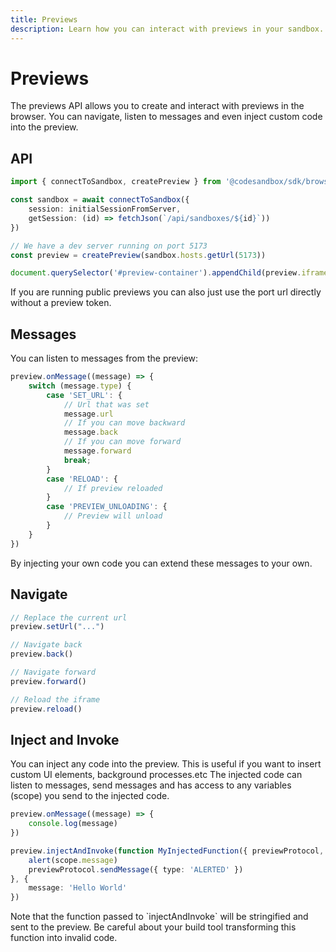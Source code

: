```yaml
---
title: Previews
description: Learn how you can interact with previews in your sandbox.
---
```



# Previews

The previews API allows you to create and interact with previews in the browser. You can navigate, listen to messages and even inject custom code into the preview.

## API

```ts
import { connectToSandbox, createPreview } from '@codesandbox/sdk/browser'

const sandbox = await connectToSandbox({
    session: initialSessionFromServer,
    getSession: (id) => fetchJson(`/api/sandboxes/${id}`))
})

// We have a dev server running on port 5173
const preview = createPreview(sandbox.hosts.getUrl(5173))

document.querySelector('#preview-container').appendChild(preview.iframe)
```

<Callout>
If you are running public previews you can also just use the port url directly without a preview token.
</Callout>

## Messages

You can listen to messages from the preview:

```ts
preview.onMessage((message) => {
    switch (message.type) {
        case 'SET_URL': {
            // Url that was set
            message.url
            // If you can move backward
            message.back
            // If you can move forward
            message.forward
            break;
        }
        case 'RELOAD': {
            // If preview reloaded
        }
        case 'PREVIEW_UNLOADING': {
            // Preview will unload
        }
    }
})
```

<Callout>
By injecting your own code you can extend these messages to your own.
</Callout>

## Navigate

```ts
// Replace the current url
preview.setUrl("...")

// Navigate back
preview.back()

// Navigate forward
preview.forward()

// Reload the iframe
preview.reload()
```

## Inject and Invoke

You can inject any code into the preview. This is useful if you want to insert custom UI elements, background processes.etc The injected code can listen to messages, send messages and has access to any variables (scope) you send to the injected code.

```ts
preview.onMessage((message) => {
    console.log(message)
})

preview.injectAndInvoke(function MyInjectedFunction({ previewProtocol, previewWindow, scope }) {
    alert(scope.message)
    previewProtocol.sendMessage({ type: 'ALERTED' })
}, {
    message: 'Hello World'
})
```

<Callout>
Note that the function passed to `injectAndInvoke` will be stringified and sent to the preview. Be careful about your build tool transforming this function into invalid code.
</Callout>
